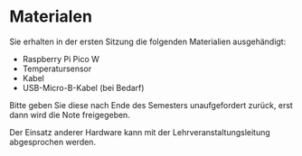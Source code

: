 # Materialen

Sie erhalten in der ersten Sitzung die folgenden Materialien ausgehändigt:

- Raspberry Pi Pico W
- Temperatursensor
- Kabel
- USB-Micro-B-Kabel (bei Bedarf)

Bitte geben Sie diese nach Ende des Semesters unaufgefordert zurück, erst dann wird die Note freigegeben.

Der Einsatz anderer Hardware kann mit der Lehrveranstaltungsleitung abgesprochen werden.